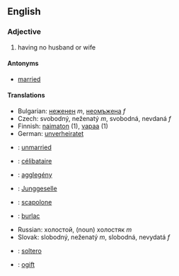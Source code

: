 ==English==

===Adjective===

# having no husband or wife

====Antonyms====

*[[married]]

====Translations====
*Bulgarian: [[неженен]] ''m'', [[неомъжена]] ''f''
*Czech:   svobodný, neženatý ''m'',  svobodná, nevdaná ''f''
*Finnish: [[naimaton]] (1), [[vapaa]] (1)
*German: [[unverheiratet]]
*{{en}}: [[:en:unmarried|unmarried]]
*{{fr}}: [[:fr:célibataire|célibataire]]
*{{hu}}: [[:hu:agglegény|agglegény]]
*{{de}}: [[:de:Junggeselle|Junggeselle]]
*{{it}}: [[:it:scapolone|scapolone]]
*{{ro}}: [[:ro:burlac|burlac]]
*Russian: хoлoстoй,  (noun) хoлoстяк ''m''
*Slovak: slobodný, neženatý ''m'',  slobodná, nevydatá ''f''
*{{es}}: [[:es:soltero|soltero]]
*{{sv}}: [[ogift]]